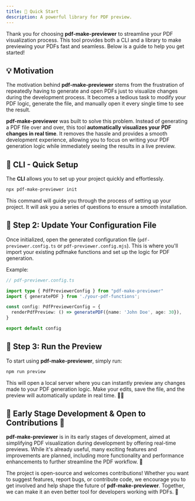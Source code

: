 ```yaml
---
title: 🚀 Quick Start
description: A powerful library for PDF preview.
---
```


Thank you for choosing **pdf-make-previewer** to streamline your PDF visualization process. This tool provides both a CLI and a library to make previewing your PDFs fast and seamless. Below is a guide to help you get started!

## 💡 Motivation
The motivation behind **pdf-make-previewer** stems from the frustration of repeatedly having to generate and open PDFs just to visualize changes during the development process. It becomes a tedious task to modify your PDF logic, generate the file, and manually open it every single time to see the result.

**pdf-make-previewer** was built to solve this problem. Instead of generating a PDF file over and over, this tool **automatically visualizes your PDF changes in real time**. It removes the hassle and provides a smooth development experience, allowing you to focus on writing your PDF generation logic while immediately seeing the results in a live preview.
## 🎯 CLI - Quick Setup

The **CLI** allows you to set up your project quickly and effortlessly.

```bash
npx pdf-make-previewer init
```

This command will guide you through the process of setting up your project. It will ask you a series of questions to ensure a smooth installation.


## 📄 Step 2: Update Your Configuration File

Once initialized, open the generated configuration file (`pdf-previewer.config.ts` or `pdf-previewer.config.mjs`). This is where you'll import your existing pdfmake functions and set up the logic for PDF generation.

Example:
```ts
// pdf-previewer.config.ts

import type { PdfPreviewerConfig } from "pdf-make-previewer"
import { generatePDF } from './your-pdf-functions';

const config: PdfPreviewerConfig = {
  renderPdfPreview: () => generatePDF({name: 'John Doe', age: 30}),
}

export default config
```

## 🚀 Step 3: Run the Preview

To start using **pdf-make-previewer**, simply run:

```bash
npm run preview
```

This will open a local server where you can instantly preview any changes made to your PDF generation logic. Make your edits, save the file, and the preview will automatically update in real time. 🔄✨

## 🚧 Early Stage Development & Open to Contributions 🚧
**pdf-make-previewer** is in its early stages of development, aimed at simplifying PDF visualization during development by offering real-time previews. While it's already useful, many exciting features and improvements are planned, including more functionality and performance enhancements to further streamline the PDF workflow. 🚀

The project is open-source and welcomes contributions! Whether you want to suggest features, report bugs, or contribute code, we encourage you to get involved and help shape the future of **pdf-make-previewer**. Together, we can make it an even better tool for developers working with PDFs. 💪